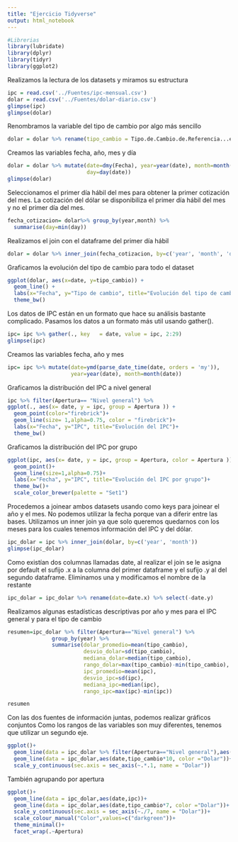 ```yaml
---
title: "Ejercicio Tidyverse"
output: html_notebook
---
```


```r
#Librerias
library(lubridate)
library(dplyr)
library(tidyr)
library(ggplot2)
```

Realizamos la lectura de los datasets y miramos su estructura
```r
ipc = read.csv('../Fuentes/ipc-mensual.csv')
dolar = read.csv('../Fuentes/dolar-diario.csv')
glimpse(ipc)
glimpse(dolar)
```

Renombramos la variable del tipo de cambio por algo más sencillo
```r
dolar = dolar %>% rename(tipo_cambio = Tipo.de.Cambio.de.Referencia...en.Pesos...por.Dólar)
```

Creamos las variables fecha, año, mes y día
```r
dolar = dolar %>% mutate(date=dmy(Fecha), year=year(date), month=month(date),
                         day=day(date))
glimpse(dolar)
```

Seleccionamos el primer día hábil del mes para obtener la primer cotización del mes. La cotización del dólar se disponibiliza el primer día hábil del mes y no el primer día del mes.
```r
fecha_cotizacion= dolar%>% group_by(year,month) %>% 
  summarise(day=min(day))
```

Realizamos el join con el dataframe del primer día hábil
```r
dolar = dolar %>% inner_join(fecha_cotizacion, by=c('year', 'month', 'day')) %>% select(-c(Fecha, day))
```

Graficamos la evolución del tipo de cambio para todo el dataset
```r
ggplot(dolar, aes(x=date, y=tipo_cambio)) +
  geom_line() +
  labs(x="Fecha", y="Tipo de cambio", title="Evolución del tipo de cambio")+
  theme_bw()
```

Los datos de IPC están en un formato que hace su análisis bastante complicado. Pasamos los datos a un formato más util usando gather().
```r
ipc= ipc %>% gather(., key   = date, value = ipc, 2:29)
glimpse(ipc)
```

Creamos las variables fecha, año y mes 
```r
ipc= ipc %>% mutate(date=ymd(parse_date_time(date, orders = 'my')),
                    year=year(date), month=month(date))
```

Graficamos la distribución del IPC a nivel general

```r
ipc %>% filter(Apertura== "Nivel general") %>% 
ggplot(., aes(x= date, y = ipc, group = Apertura )) +
  geom_point(color="firebrick")+
  geom_line(size= 1,alpha=0.75, color = "firebrick")+
  labs(x="Fecha", y="IPC", title="Evolución del IPC")+
  theme_bw()

```




Graficamos la distribución del IPC por grupo 
```r
ggplot(ipc, aes(x= date, y = ipc, group = Apertura, color = Apertura )) +
  geom_point()+
  geom_line(size=1,alpha=0.75)+
  labs(x="Fecha", y="IPC", title="Evolución del IPC por grupo")+
  theme_bw()+
  scale_color_brewer(palette = "Set1")
```

Procedemos a joinear ambos datasets usando como keys para joinear el año y el mes. No podemos utilizar la fecha porque van a diferir entre las bases.
Utilizamos un inner join ya que solo queremos quedarnos con los meses para los cuales tenemos información del IPC y del dólar.

```r
ipc_dolar = ipc %>% inner_join(dolar, by=c('year', 'month'))
glimpse(ipc_dolar)
```

Como existían dos columnas llamadas date, al realizar el join se le asigna por default el sufijo .x a la columna del primer dataframe y el sufijo .y al del segundo dataframe. Eliminamos una y modificamos el nombre de la restante 

```r
ipc_dolar = ipc_dolar %>% rename(date=date.x) %>% select(-date.y)
```
Realizamos algunas estadísticas descriptivas por año y mes para el IPC general y para el tipo de cambio

```r
resumen=ipc_dolar %>% filter(Apertura=="Nivel general") %>%
              group_by(year) %>% 
              summarise(dolar_promedio=mean(tipo_cambio),
                        desvio_dolar=sd(tipo_cambio),
                        mediana_dolar=median(tipo_cambio),
                        rango_dolar=max(tipo_cambio)-min(tipo_cambio),
                        ipc_promedio=mean(ipc),
                        desvio_ipc=sd(ipc),
                        mediana_ipc=median(ipc),
                        rango_ipc=max(ipc)-min(ipc))

resumen
```


Con las dos fuentes de información juntas, podemos realizar gráficos conjuntos
Como los rangos de las variables son muy diferentes, tenemos que utilizar un segundo eje.

```r
ggplot()+
  geom_line(data = ipc_dolar %>% filter(Apertura=="Nivel general"),aes(date,ipc, color ="Nivel general"))+
  geom_line(data = ipc_dolar,aes(date,tipo_cambio*10, color ="Dolar"))+
  scale_y_continuous(sec.axis = sec_axis(~.*.1, name = "Dolar"))

```

También agrupando por apertura

```r
ggplot()+
  geom_line(data = ipc_dolar,aes(date,ipc))+
  geom_line(data = ipc_dolar,aes(date,tipo_cambio*7, color ="Dolar"))+
  scale_y_continuous(sec.axis = sec_axis(~./7, name = "Dolar"))+
  scale_colour_manual("Color",values=c("darkgreen"))+
  theme_minimal()+
  facet_wrap(.~Apertura)

```

